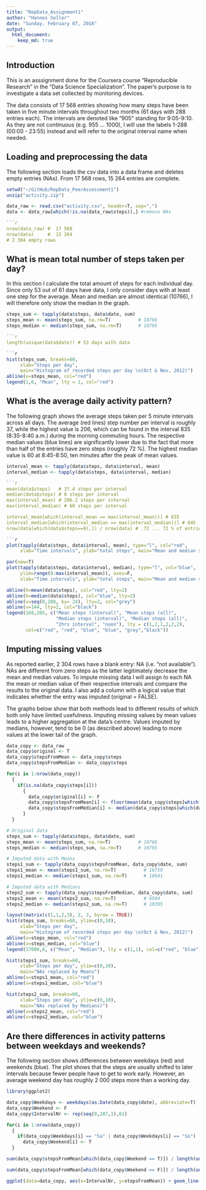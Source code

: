 ```yaml
---
title: "RepData_Assignment1"
author: "Hannes Seller"
date: "Sunday, February 07, 2016"
output: 
  html_document:
    keep_md: true
---
```

## Introduction 
This is an asssignment done for the Coursera course "Reproducible Research" in the "Data Science Specialization". The paper's purpose is to investigate a data set collected by monitoring devices.

The data consists of 17 568 entries showing how many steps have been taken in five minute intervals throughout two months (61 days with 288 entries each). The intervals are denoted like "905" standing for 9:05-9:10. As they are not continuous (e.g. 955 ... 1000), I will use the labels 1-288 (00:00 - 23:55) instead and will refer to the original interval name when needed.

## Loading and preprocessing the data
The following section loads the csv data into a data frame and deletes empty entries (NAs). From 17 568 rows, 15 264 entries are complete.

```r
setwd("~/GitHub/RepData_PeerAssessment1")
unzip("activity.zip")

data_raw <- read.csv("activity.csv", header=T, sep=",")
data <- data_raw[which(!is.na(data_raw$steps)),] #remove NAs

```r
nrow(data_raw) #  17 568
nrow(data)     #  15 264  
# 2 304 empty rows
````

## What is mean total number of steps taken per day?
In this section I calculate the total amount of steps for each individual day. Since only 53 out of 61 days have data, I only consider days with at least one step for the average. Mean and median are almost identical (10766), I will therefore only show the median in the graph.

```r
steps_sum <- tapply(data$steps, data$date, sum) 
steps_mean <- mean(steps_sum, na.rm=T)          # 10766
steps_median <- median(steps_sum, na.rm=T)      # 10765

```r
length(unique(data$date)) # 53 days with data

```r
hist(steps_sum, breaks=60,
     xlab="Steps per day",
     main="Histogram of recorded steps per day \n(Oct & Nov, 2012)")
abline(v=steps_mean, col="red")
legend(1,6, "Mean", lty = 1, col="red")
````

## What is the average daily activity pattern?
The following graph shows the average steps taken per 5 minute intervals across all days. The average (red lines) step number per interval is roughly 37, while the highest value is 206, which can be found in the interval 835 (8:35-8:40 a.m.) during the morning commuting hours. The respective median values (blue lines) are significantly lower due to the fact that more than half of the entries have zero steps (roughly 72 %). The highest median value is 60 at 8:45-8:50, ten minutes after the peak of mean values.  

```r
interval_mean <- tapply(data$steps, data$interval, mean)
interval_median <- tapply(data$steps, data$interval, median)

```r
mean(data$steps)   # 37.4 steps per interval
median(data$steps) # 0 steps per interval
max(interval_mean) # 206.2 steps per interval
max(interval_median) # 60 steps per interval

interval_mean[which(interval_mean == max(interval_mean))] # 835
interval_median[which(interval_median == max(interval_median))] # 845
nrow(data[which(data$steps==0),]) / nrow(data) # .72 ... 72 % of entries have 0 steps

```r
plot(tapply(data$steps, data$interval, mean), type="l", col="red",
     xlab="Time intervals", ylab="total steps", main="Mean and median steps per interval")

par(new=T)
plot(tapply(data$steps, data$interval, median), type="l", col="blue", 
     ylim=range(0:max(interval_mean)), axes=F,
     xlab="Time intervals", ylab="total steps", main="Mean and median steps per interval")

abline(h=mean(data$steps), col="red", lty=2)
abline(h=median(data$steps), col="blue", lty=2)
abline(v=seq(0,288, by= 24), lty=2, col="grey")
abline(v=144, lty=2, col="black")
legend(168,205, c("Mean steps (interval)", "Mean steps (all)", 
                  "Median steps (interval)", "Median steps (all)", 
                  "2hrs interval", "noon"), lty = c(1,2,1,2,2,2), 
       col=c("red", "red", "blue", "blue", "grey","black"))


````

## Imputing missing values
As reported earlier, 2 304 rows have a blank entry: NA (i.e. "not available"). NAs are different from zero steps as the latter legitimately decrease the mean and median values. To impute missing data I will assign to each NA the mean or median value of their respective intervals and compare the results to the original data. I also add a column with a logical value that indicates whether the entry was imputed (original = FALSE).

The graphs below show that both methods lead to different results of which both only have limited usefulness. Imputing missing values by mean values leads to a higher aggregation at the data's centre. Values imputed by medians, however, tend to be 0 (as described above) leading to more values at the lower tail of the graph.

```r
data_copy <- data_raw
data_copy$original <- T
data_copy$stepsFromMean <- data_copy$steps
data_copy$stepsFromMedian <- data_copy$steps

for(i in 1:nrow(data_copy))
  {
    if(is.na(data_copy$steps[i])) 
      {
        data_copy$original[i] <- F
        data_copy$stepsFromMean[i] <- floor(mean(data_copy$steps[which(data_copy$interval ==   data_copy$interval[i])], na.rm=T)) 
        data_copy$stepsFromMedian[i] <- median(data_copy$steps[which(data_copy$interval == data_copy$interval[i])], na.rm=T)
      }
  }

# Original data
steps_sum <- tapply(data$steps, data$date, sum) 
steps_mean <- mean(steps_sum, na.rm=T)          # 10766
steps_median <- median(steps_sum, na.rm=T)      # 10765

# Imputed data with Means
steps1_sum <- tapply(data_copy$stepsFromMean, data_copy$date, sum) 
steps1_mean <- mean(steps1_sum, na.rm=T)          # 10750
steps1_median <- median(steps1_sum, na.rm=T)      # 10641

# Imputed data with Medians
steps2_sum <- tapply(data_copy$stepsFromMedian, data_copy$date, sum) 
steps2_mean <- mean(steps2_sum, na.rm=T)          # 9504
steps2_median <- median(steps2_sum, na.rm=T)      # 10395

layout(matrix(c(1,1,2,3), 2, 2, byrow = TRUE))
hist(steps_sum, breaks=60, ylim=c(0,10),
     xlab="Steps per day",
     main="Histogram of recorded steps per day \n(Oct & Nov, 2012)")
abline(v=steps_mean, col="red")
abline(v=steps_median, col="blue")
legend(17000,8, c("Mean", "Median"), lty = c(1,1), col=c("red", "blue"))

hist(steps1_sum, breaks=60,
     xlab="Steps per day", ylim=c(0,10),
     main="NAs replaced by Means")
abline(v=steps1_mean, col="red")
abline(v=steps1_median, col="blue")

hist(steps2_sum, breaks=60,
     xlab="Steps per day", ylim=c(0,10),
     main="NAs replaced by Medians)")
abline(v=steps2_mean, col="red")
abline(v=steps2_median, col="blue")

````

## Are there differences in activity patterns between weekdays and weekends?
The following section shows differences between weekdays (red) and weekends (blue). The plot shows that the steps are usually shifted to later intervals because fewer people have to get to work early. However, an average weekend day has roughly 2 000 steps more than a working day.

```r
library(ggplot2)

data_copy$Weekdays <- weekdays(as.Date(data_copy$date), abbreviate=T)
data_copy$Weekend <- F
data_copy$IntervalNr <- rep(seq(0,287,1),61)

for(i in 1:nrow(data_copy)) 
  {
    if(data_copy$Weekdays[i] == "Sa" | data_copy$Weekdays[i] == "So") 
      data_copy$Weekend[i] <- T
  }

sum(data_copy$stepsFromMean[which(data_copy$Weekend == T)]) / length(unique(data_copy$date[which(data_copy$Weekend==T)])) # steps weekend day

sum(data_copy$stepsFromMean[which(data_copy$Weekend == F)]) / length(unique(data_copy$date[which(data_copy$Weekend==F)])) # steps weekend day

ggplot(data=data_copy, aes(x=IntervalNr, y=stepsFromMean)) + geom_line(aes(group=Weekend, colour=Weekend)) 



````